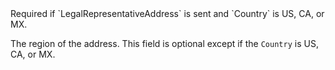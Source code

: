   

<ParamField body="Region" type="string" >  
<MaxLength255Characters />
Required if `LegalRepresentativeAddress` is sent and `Country` is US, CA, or MX.

The region of the address. This field is optional except if the `Country` is US, CA, or MX. 
</ParamField>